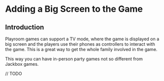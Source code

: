 # Adding a Big Screen to the Game

## Introduction
Playroom games can support a TV mode, where the game is displayed on a big screen and the players use their phones as controllers to interact with the game. This is a great way to get the whole family involved in the game.

This way you can have in-person party games not so different from Jackbox games.

// TODO